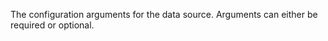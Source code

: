 <!-- Code generated from the comments of the Config struct in component/data-source/image/config.go; DO NOT EDIT MANUALLY -->

The configuration arguments for the data source. Arguments can either be
required or optional.

<!-- End of code generated from the comments of the Config struct in component/data-source/image/config.go; -->
